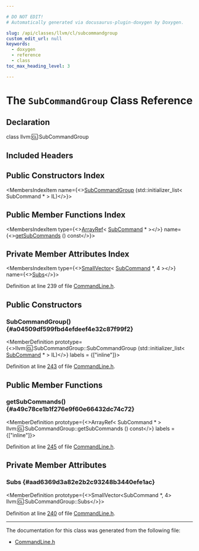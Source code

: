 ```yaml
---

# DO NOT EDIT!
# Automatically generated via docusaurus-plugin-doxygen by Doxygen.

slug: /api/classes/llvm/cl/subcommandgroup
custom_edit_url: null
keywords:
  - doxygen
  - reference
  - class
toc_max_heading_level: 3

---
```





# The `SubCommandGroup` Class Reference

<DoxygenPage pluginConfig={pluginConfig}>



## Declaration

<CodeBlock>class llvm::cl::SubCommandGroup</CodeBlock>

## Included Headers

<IncludesList>
<IncludesListItem
  filePath="llvm/Support/CommandLine.h"
  permalink="/docs/api/files/include/include/llvm/include/llvm/support/commandline-h"
  isLocal="true" />
</IncludesList>

## Public Constructors Index

<MembersIndex>

<MembersIndexItem
  name={<><a href="#a04509df599fbd4efdeef4e32c87f99f2">SubCommandGroup</a> (std::initializer&#95;list&lt; SubCommand &#42; &gt; IL)</>}>
</MembersIndexItem>

</MembersIndex>

## Public Member Functions Index

<MembersIndex>

<MembersIndexItem
  type={<><a href="/docs/api/classes/llvm/arrayref">ArrayRef</a>&lt; <a href="/docs/api/classes/llvm/cl/subcommand">SubCommand</a> &#42; &gt;</>}
  name={<><a href="#a49c78ce1b1f276e9f60e66432dc74c72">getSubCommands</a> () const</>}>
</MembersIndexItem>

</MembersIndex>

## Private Member Attributes Index

<MembersIndex>

<MembersIndexItem
  type={<><a href="/docs/api/classes/llvm/smallvector">SmallVector</a>&lt; <a href="/docs/api/classes/llvm/cl/subcommand">SubCommand</a> &#42;, 4 &gt;</>}
  name={<><a href="#aad6369d3a82e2b2c93248b3440efe1ac">Subs</a></>}>
</MembersIndexItem>

</MembersIndex>


Definition at line 239 of file <a href="/docs/api/files/include/include/llvm/include/llvm/support/commandline-h">CommandLine.h</a>.

<SectionDefinition>

## Public Constructors

### SubCommandGroup() {#a04509df599fbd4efdeef4e32c87f99f2}

<MemberDefinition
  prototype={<>llvm::cl::SubCommandGroup::SubCommandGroup (std::initializer&#95;list&lt; <a href="/docs/api/classes/llvm/cl/subcommand">SubCommand</a> &#42; &gt; IL)</>}
  labels = {["inline"]}>

Definition at line <a href="/docs/api/files/include/include/llvm/include/llvm/support/commandline-h/#l00243">243</a> of file <a href="/docs/api/files/include/include/llvm/include/llvm/support/commandline-h">CommandLine.h</a>.
</MemberDefinition>

</SectionDefinition>

<SectionDefinition>

## Public Member Functions

### getSubCommands() {#a49c78ce1b1f276e9f60e66432dc74c72}

<MemberDefinition
  prototype={<>ArrayRef&lt; SubCommand &#42; &gt; llvm::cl::SubCommandGroup::getSubCommands () const</>}
  labels = {["inline"]}>

Definition at line <a href="/docs/api/files/include/include/llvm/include/llvm/support/commandline-h/#l00245">245</a> of file <a href="/docs/api/files/include/include/llvm/include/llvm/support/commandline-h">CommandLine.h</a>.
</MemberDefinition>

</SectionDefinition>

<SectionDefinition>

## Private Member Attributes

### Subs {#aad6369d3a82e2b2c93248b3440efe1ac}

<MemberDefinition
  prototype={<>SmallVector&lt;SubCommand &#42;, 4&gt; llvm::cl::SubCommandGroup::Subs</>}>

Definition at line <a href="/docs/api/files/include/include/llvm/include/llvm/support/commandline-h/#l00240">240</a> of file <a href="/docs/api/files/include/include/llvm/include/llvm/support/commandline-h">CommandLine.h</a>.
</MemberDefinition>

</SectionDefinition>

<hr/>

The documentation for this class was generated from the following file:

<ul>
<li><a href="/docs/api/files/include/include/llvm/include/llvm/support/commandline-h">CommandLine.h</a></li>
</ul>

</DoxygenPage>
